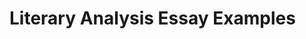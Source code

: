 # Literary Analysis Essay Examples


<div style={{ width: "100%", padding: 20, height: "70vh" }}>
  <Chat
    welcome={"Hi, Which kind of examples you want to discuss or get ?"}
    teacherName={"Alex"}
    systemPrompt={"Pls help this user find the essay examples he(she) wanted!"}
  />
</div>
